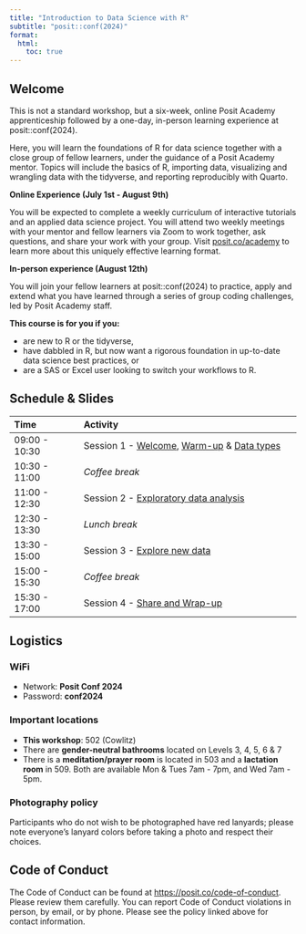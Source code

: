 ```yaml
---
title: "Introduction to Data Science with R"
subtitle: "posit::conf(2024)"
format: 
  html:
    toc: true
---
```


## Welcome

This is not a standard workshop, but a six-week, online Posit Academy apprenticeship followed by a one-day, in-person learning experience at posit::conf(2024).


Here, you will learn the foundations of R for data science together with a close group of fellow learners, under the guidance of a Posit Academy mentor. Topics will include the basics of R, importing data, visualizing and wrangling data with the tidyverse, and reporting reproducibly with Quarto.

**Online Experience (July 1st - August 9th)**

You will be expected to complete a weekly curriculum of interactive tutorials and an applied data science project. You will attend two weekly meetings with your mentor and fellow learners via Zoom to work together, ask questions, and share your work with your group. Visit [posit.co/academy](http://posit.co/academy) to learn more about this uniquely effective learning format.


**In-person experience (August 12th)**

You will join your fellow learners at posit::conf(2024) to practice, apply and extend what you have learned through a series of group coding challenges, led by Posit Academy staff.


**This course is for you if you:**

* are new to R or the tidyverse,
* have dabbled in R, but now want a rigorous foundation in up-to-date data science best practices, or
* are a SAS or Excel user looking to switch your workflows to R.

## Schedule & Slides

| Time          | Activity                                  |
| :------------ | :---------------------------------------- |
| 09:00 - 10:30 | Session 1 - [Welcome](https://intro-tidyverse-2024.netlify.app/_slides/welcome){target="_blank" rel="noopener noreferrer"}, [Warm-up](https://intro-tidyverse-2024.netlify.app/_slides/warm-up){target="_blank" rel="noopener noreferrer"} & [Data types](https://intro-tidyverse-2024.netlify.app/_slides/data-types){target="_blank" rel="noopener noreferrer"} |
| 10:30 - 11:00 | *Coffee break*                            |
| 11:00 - 12:30 | Session 2 - [Exploratory data analysis](https://github.com/posit-conf-2024/intro-ds-r/blob/main/slides/eda.pdf){target="_blank" rel="noopener noreferrer"}     |
| 12:30 - 13:30 | *Lunch break*                             |
| 13:30 - 15:00 | Session 3 - [Explore new data](https://intro-tidyverse-2024.netlify.app/_slides/explore-new-data#1){target="_blank" rel="noopener noreferrer"}              |
| 15:00 - 15:30 | *Coffee break*                            |
| 15:30 - 17:00 | Session 4 - [Share and Wrap-up](https://intro-tidyverse-2024.netlify.app/_slides/wrap-up#1){target="_blank" rel="noopener noreferrer"}             |

## Logistics

### WiFi

* Network: **Posit Conf 2024**
* Password: **conf2024**

### Important locations

* **This workshop**: 502 (Cowlitz)
* There are **gender-neutral bathrooms** located on Levels 3, 4, 5, 6 & 7
* There is a **meditation/prayer room** is located in 503 and a **lactation room** in 509. Both are available Mon & Tues 7am - 7pm, and Wed 7am - 5pm.

### Photography policy

Participants who do not wish to be photographed have red lanyards; please note everyone’s lanyard colors before taking a photo and respect their choices.

## Code of Conduct

The Code of Conduct can be found at [https://posit.co/code-of-conduct](https://posit.co/code-of-conduct/). Please review them carefully. You can report Code of Conduct violations in person, by email, or by phone. Please see the policy linked above for contact information.
